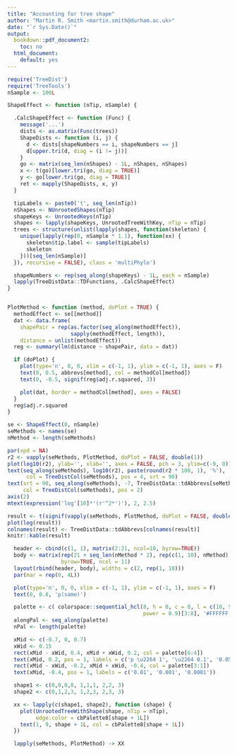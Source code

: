 ```yaml
---
title: "Accounting for tree shape"
author: "Martin R. Smith <martin.smith@durham.ac.uk>"
date: "`r Sys.Date()`"
output: 
  bookdown::pdf_document2:
    toc: no
  html_document:
    default: yes
---
```


```r
require('TreeDist')
require('TreeTools')
nSample <- 100L
```

```r
ShapeEffect <- function (nTip, nSample) {

  .CalcShapeEffect <- function (Func) {
    message('...')
    dists <- as.matrix(Func(trees))
    ShapeDists <- function (i, j) {
      d <- dists[shapeNumbers == i, shapeNumbers == j]
      d[upper.tri(d, diag = (i != j))]
    }
    go <- matrix(seq_len(nShapes) - 1L, nShapes, nShapes)
    x <- t(go)[lower.tri(go, diag = TRUE)]
    y <- go[lower.tri(go, diag = TRUE)]
    ret <- mapply(ShapeDists, x, y)
  }

  tipLabels <- paste0('t', seq_len(nTip))
  nShapes <- NUnrootedShapes(nTip)
  shapeKeys <- UnrootedKeys(nTip)
  shapes <- lapply(shapeKeys, UnrootedTreeWithKey, nTip = nTip)
  trees <- structure(unlist(lapply(shapes, function(skeleton) {
    unique(lapply(rep(0, nSample * 1.1), function(xx) {
      skeleton$tip.label <- sample(tipLabels)
      skeleton
    }))[seq_len(nSample)]
  }), recursive = FALSE), class = 'multiPhylo')

  shapeNumbers <- rep(seq_along(shapeKeys) - 1L, each = nSample)
  lapply(TreeDistData::TDFunctions, .CalcShapeEffect)
}


PlotMethod <- function (method, doPlot = TRUE) {
  methodEffect <- se[[method]]
  dat <- data.frame(
    shapePair = rep(as.factor(seq_along(methodEffect)),
                    sapply(methodEffect, length)),
    distance = unlist(methodEffect))
  reg <- summary(lm(distance ~ shapePair, data = dat))

  if (doPlot) {
    plot(type='n', 0, 0, xlim = c(-1, 1), ylim = c(-1, 1), axes = F)
    text(0, 0.5, abbrevs[method], col = methodCol[method])
    text(0, -0.5, signif(reg$adj.r.squared, 3))

    plot(dat, border = methodCol[method], axes = FALSE)
  }
  reg$adj.r.squared
}
```

```r
se <- ShapeEffect(8, nSample)
seMethods <- names(se)
nMethod <- length(seMethods)
```

```r
par(xpd = NA)
r2 <- vapply(seMethods, PlotMethod, doPlot = FALSE, double(1))
plot(log10(r2), ylab='', xlab='', axes = FALSE, pch = 3, ylim=c(-9, 0))
text(seq_along(seMethods), log10(r2), paste(round(r2 * 100, 1), '%'),
      col = TreeDistCol(seMethods), pos = 4, srt = 90)
text(srt = 90, seq_along(seMethods), -7, TreeDistData::tdAbbrevs[seMethods], 
     col = TreeDistCol(seMethods), pos = 2)
axis(2)
mtext(expression('log'[10]*'(r'^2*')'), 2, 2.5)
```

```r
result <- t(signif(vapply(seMethods, PlotMethod, doPlot = FALSE, double(1)), 3))
plot(log(result))
colnames(result) <- TreeDistData::tdAbbrevs[colnames(result)]
knitr::kable(result)
```

```r
  header <- cbind(c(1, 1), matrix(2:21, ncol=10, byrow=TRUE))
  body <- matrix(rep(21 + seq_len(nMethod * 2), rep(c(1, 10), nMethod)),
                 byrow=TRUE, ncol = 11)
  layout(rbind(header, body), widths = c(2, rep(1, 10)))
  par(mar = rep(0, 4L))

  plot(type='n', 0, 0, xlim = c(-1, 1), ylim = c(-1, 1), axes = F)
  text(0, 0.8, 'p(same)')

  palette <- c( colorspace::sequential_hcl(8, h = 0, c = 0, l = c(10, 95),
                                           power = 0.9)[3:8], '#FFFFFF')
  alongPal <- seq_along(palette)
  nPal <- length(palette)

  xMid <- c(-0.7, 0, 0.7)
  xWid <- 0.15
  rect(xMid - xWid, 0.4, xMid + xWid, 0.2, col = palette[6:4])
  text(xMid, 0.2, pos = 1, labels = c('p \u2264 1', '\u2264 0.1', '0.05'))
  rect(xMid - xWid, -0.2, xMid + xWid, -0.4, col = palette[3:1])
  text(xMid, -0.4, pos = 1, labels = c('0.01', '0.001', '0.0001'))

  shape1 <- c(0,0,0,0, 1,1,1, 2,2, 3)
  shape2 <- c(0,1,2,3, 1,2,3, 2,3, 3)

  xx <- lapply(c(shape1, shape2), function (shape) {
    plot(UnrootedTreeWithShape(shape, nTip = nTip),
         edge.color = cbPalette8[shape + 1L])
    text(1, 9, shape + 1L, col = cbPalette8[shape + 1L])
  })

  lapply(seMethods, PlotMethod) -> XX
```

